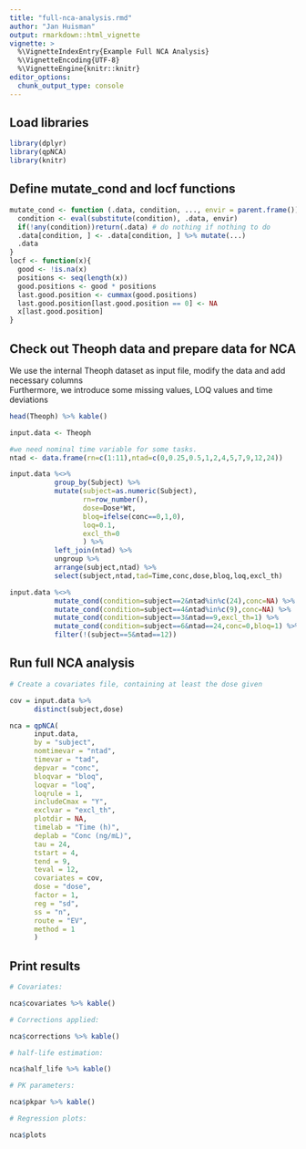 ---
title: "full-nca-analysis.rmd"
author: "Jan Huisman"
output: rmarkdown::html_vignette
vignette: >
  %\VignetteIndexEntry{Example Full NCA Analysis}
  %\VignetteEncoding{UTF-8}
  %\VignetteEngine{knitr::knitr}
editor_options: 
  chunk_output_type: console
---

## Load libraries
```{r, results='hide'}
library(dplyr)
library(qpNCA)
library(knitr)
```

## Define mutate_cond and locf functions

```{r}

mutate_cond <- function (.data, condition, ..., envir = parent.frame()){
  condition <- eval(substitute(condition), .data, envir)
  if(!any(condition))return(.data) # do nothing if nothing to do
  .data[condition, ] <- .data[condition, ] %>% mutate(...)
  .data
}
locf <- function(x){
  good <- !is.na(x)
  positions <- seq(length(x))
  good.positions <- good * positions
  last.good.position <- cummax(good.positions)
  last.good.position[last.good.position == 0] <- NA
  x[last.good.position]
}

```

## Check out Theoph data and prepare data for NCA

We use the internal Theoph dataset as input file, modify the data and add necessary columns  
Furthermore, we introduce some missing values, LOQ values and time deviations

```{r, results="markup", warnings=F}

head(Theoph) %>% kable()

input.data <- Theoph

#we need nominal time variable for some tasks.
ntad <- data.frame(rn=c(1:11),ntad=c(0,0.25,0.5,1,2,4,5,7,9,12,24))

input.data %<>% 
           group_by(Subject) %>%
           mutate(subject=as.numeric(Subject),
                  rn=row_number(),
                  dose=Dose*Wt,
                  bloq=ifelse(conc==0,1,0),
                  loq=0.1,
                  excl_th=0
                  ) %>%
           left_join(ntad) %>%
           ungroup %>%
           arrange(subject,ntad) %>%
           select(subject,ntad,tad=Time,conc,dose,bloq,loq,excl_th)

input.data %<>%
           mutate_cond(condition=subject==2&ntad%in%c(24),conc=NA) %>%
           mutate_cond(condition=subject==4&ntad%in%c(9),conc=NA) %>%
           mutate_cond(condition=subject==3&ntad==9,excl_th=1) %>%
           mutate_cond(condition=subject==6&ntad==24,conc=0,bloq=1) %>%
           filter(!(subject==5&ntad==12))

```

## Run full NCA analysis

```{r, results="markup", warnings=F, fig.width = 7}

# Create a covariates file, containing at least the dose given

cov = input.data %>%
      distinct(subject,dose)

nca = qpNCA(
      input.data,
      by = "subject",
      nomtimevar = "ntad",
      timevar = "tad",
      depvar = "conc",
      bloqvar = "bloq",
      loqvar = "loq",
      loqrule = 1,
      includeCmax = "Y",
      exclvar = "excl_th",
      plotdir = NA,
      timelab = "Time (h)",
      deplab = "Conc (ng/mL)",
      tau = 24,
      tstart = 4,
      tend = 9,
      teval = 12,
      covariates = cov,
      dose = "dose",
      factor = 1,
      reg = "sd",
      ss = "n",
      route = "EV",
      method = 1
      )

```

## Print results

```{r, results="markup", warnings=F, fig.width = 7}

# Covariates:

nca$covariates %>% kable()

# Corrections applied:

nca$corrections %>% kable()

# half-life estimation:

nca$half_life %>% kable()

# PK parameters:

nca$pkpar %>% kable()

# Regression plots:

nca$plots

```

